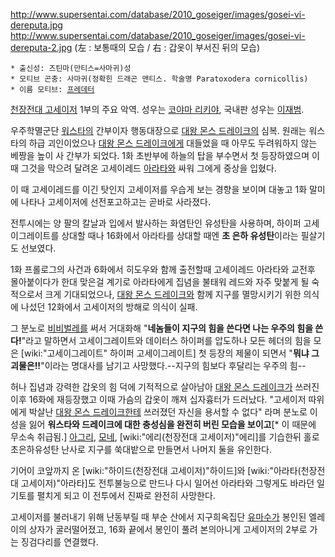 http://www.supersentai.com/database/2010_goseiger/images/gosei-vi-dereputa.jpg http://www.supersentai.com/database/2010_goseiger/images/gosei-vi-dereputa-2.jpg
(左 : 보통때의 모습 / 右 : 갑옷이 부서진 뒤의 모습)

 * 출신성: 즈틴마(만티스=사마귀)성
 * 모티브 곤충: 사마귀(정확힌 드래곤 맨티스. 학술명 Paratoxodera cornicollis)
 * 이름 모티브: [[프레데터]]

[[천장전대 고세이저]] 1부의 주요 악역. 성우는 [[코야마 리키야]], 국내판 성우는 [[이재범]].

우주학멸군단 [[워스타]]의 간부이자 행동대장으로 [[대왕 몬스 드레이크]]의 심복. 원래는 워스타의 하급 괴인이었으나 [[대왕 몬스 드레이크]]에게 대들었을 때 아무도 두려워하지 않는 베짱을 높이 사 간부가 되었다. 1화 초반부에 하늘의 탑을 부수면서 첫 등장하였으며 이 때 그것을 막으려 달려온 고세이레드 [[아라타]]와 싸워 그에게 중상을 입혔다. 

이 때 고세이레드를 이긴 탓인지 고세이저를 우습게 보는 경향을 보이며 대놓고 1화 말미에 나타나 고세이저에 선전포고하고는 곧바로 사라졌다.

전투시에는 양 팔의 칼날과 입에서 발사하는 화염탄인 유성탄을 사용하며, 하이퍼 고세이그레이트를 상대할 때나 16화에서 아라타를 상대할 때엔 '''초 은하 유성탄'''이라는 필살기도 선보였다. 

1화 프롤로그의 사건과 6화에서 히도우와 함께 출전할때 고세이레드 아라타와 교전후 몰아붙이다가 한대 맞은걸 계기로 아라타에게 집념을 불태워 레드와 자주 맞붙게 될 숙적으로서 크게 기대되었으나, [[대왕 몬스 드레이크]]와 함께 지구를 멸망시키기 위한 의식에 나섰던 12화에서 고세이저의 방해로 의식이 실패.

그 분노로 [[비비벌레]]를 써서 거대화해 "'''네놈들이 지구의 힘을 쓴다면 나는 우주의 힘을 쓴다!'''"라고 말하면서 고세이그레이트와 데이터스 하이퍼를 압도하나 모든 헤더의 힘을 모은 [wiki:"고세이그레이트" 하이퍼 고세이그레이트] 첫 등장의 제물이 되면서 "'''뭐냐 그 괴물은!!'''"이라는 명대사를 남기고 사망했다.--지구의 힘보다 후달리는 우주의 힘--

허나 집념과 강력한 갑옷의 힘 덕에 기적적으로 살아남아 [[대왕 몬스 드레이크]]가 쓰러진 이후 16화에 재등장했고 이때 가슴의 갑옷이 깨져 십자흉터가 드러났다. "고세이저 따위에게 박살난 [[대왕 몬스 드레이크]]한테 쓰러졌던 자신을 용서할 수 없다" 라며 분노로 이성을 잃어 '''워스타와 드레이크에 대한 충성심을 완전히 버린 모습을 보이고'''[* 이 때문에 무소속 취급됨.] [[아그리]], [[모네]], [wiki:"에리(천장전대 고세이저)"에리]를 기습한뒤 홀로 초은하유성탄 난사로 지구를 쑥대밭으로 만들면서 나머지 둘을 유인한다. 

기어이 코앞까지 온 [wiki:"하이드(천장전대 고세이저)"하이드]와 [wiki:"아라타(천장전대 고세이저)"아라타]도 전투불능으로 만드나 다시 일어선 아라타와 그렇게도 바라던 일기토를 펼치게 되고 이 전투에서 진짜로 완전히 사망한다.

고세이저를 불러내기 위해 난동부릴 때 부순 산에서 지구희옥집단 [[유마수]]가 봉인된 엘레이의 상자가 굴러떨어졌고, 16화 끝에서 봉인이 풀려 본의아니게 고세이저의 2부로 가는 징검다리를 연결했다.
